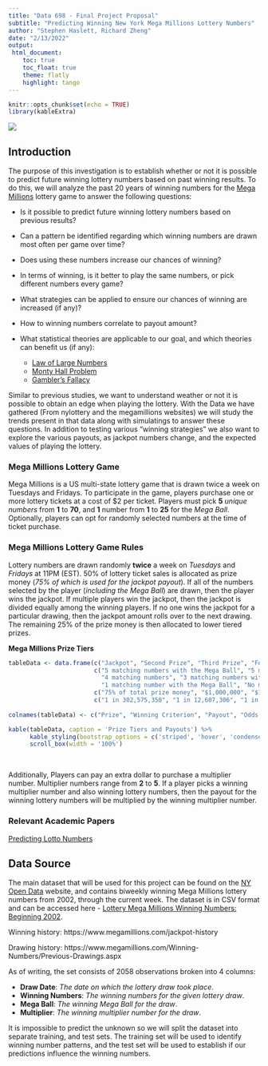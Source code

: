 ```yaml
---
title: "Data 698 - Final Project Proposal"
subtitle: "Predicting Winning New York Mega Millions Lottery Numbers"
author: "Stephen Haslett, Richard Zheng"
date: "2/13/2022"
output:
 html_document:
    toc: true
    toc_float: true
    theme: flatly
    highlight: tango
---
```


```r
knitr::opts_chunk$set(echo = TRUE)
library(kableExtra)
```


![](./images/MegaMillionsLogo.png)

## Introduction

The purpose of this investigation is to establish whether or not it is possible to predict future winning lottery numbers based on past winning results. To do this, we will analyze the past 20 years of winning numbers for the [Mega Millions](https://nylottery.ny.gov/draw-game/?game=megamillions) lottery game to answer the following questions:

- Is it possible to predict future winning lottery numbers based on previous results?

- Can a pattern be identified regarding which winning numbers are drawn most often per game over time?

- Does using these numbers increase our chances of winning?

- In terms of winning, is it better to play the same numbers, or pick different numbers every game?

- What strategies can be applied to ensure our chances of winning are increased (if any)?

- How to winning numbers correlate to payout amount?

- What statistical theories are applicable to our goal, and which theories can benefit us (if any):
    - [Law of Large Numbers](https://en.wikipedia.org/wiki/Law_of_large_numbers)
    - [Monty Hall Problem](https://en.wikipedia.org/wiki/Monty_Hall_problem)
    - [Gambler's Fallacy](https://en.wikipedia.org/wiki/Gambler%27s_fallacy)
 
Similar to previous studies, we want to understand weather or not it is possible to obtain an edge when playing the lottery. With the Data we have gathered (From nylottery and the megamillions websites) we will study the trends present in that data along with simulatings to answer these questions. In addition to testing various "winning strategies" we also want to explore the various payouts, as jackpot numbers change, and the expected values of playing the lottery.


### Mega Millions Lottery Game

Mega Millions is a US multi-state lottery game that is drawn twice a week on Tuesdays and Fridays. To participate in the game, players purchase one or more lottery tickets at a cost of $2 per ticket. Players must pick **5** _unique numbers_ from **1** to **70**, and **1** number from **1** to **25** for the _Mega Ball_. Optionally, players can opt for randomly selected numbers at the time of ticket purchase.

### Mega Millions Lottery Game Rules

Lottery numbers are drawn randomly **twice** a week on _Tuesdays_ and _Fridays_ at 11PM (EST). 50% of lottery ticket sales is allocated as prize money (_75% of which is_
_used for the jackpot payout_). If all of the numbers selected by the player (_including the Mega Ball_) are drawn, then the player wins the jackpot. If multiple players win the jackpot, then the jackpot is divided equally among the winning players. If no one wins the jackpot for a particular drawing, then the jackpot amount rolls over to the next drawing. The remaining 25% of the prize money is then allocated to lower tiered prizes.

**Mega Millions Prize Tiers**

```r
tableData <- data.frame(c("Jackpot", "Second Prize", "Third Prize", "Fourth Prize", "Fifth Prize",  "Sixth Prize", "Seventh Prize", "Eighth Prize", "Ninth Prize"),
                        c("5 matching numbers with the Mega Ball", "5 matching numbers", "4 matching numbers with the Mega Ball",
                          "4 matching numbers", "3 matching numbers with the Mega Ball", "3 matching numbers", "2 matching numbers with the Mega Ball",
                          "1 matching number with the Mega Ball", "No matching numbers with the Mega Ball"),
                        c("75% of total prize money", "$1,000,000", "$10,000", "$500", "$200", "$10", "$10", "$4", "$2"),
                        c("1 in 302,575,350", "1 in 12,607,306", "1 in 931,001", "1 in 38,792", "1 in 14,547", "1 in 606", "1 in 693", "1 in 89", "1 in 37"))
                          
colnames(tableData) <- c("Prize", "Winning Criterion", "Payout", "Odds of Winning")

kable(tableData, caption = 'Prize Tiers and Payouts') %>%
      kable_styling(bootstrap_options = c('striped', 'hover', 'condensed', 'responsive')) %>% 
      scroll_box(width = '100%')
```

\ 

Additionally, Players can pay an extra dollar to purchase a multiplier number. Multiplier numbers range from **2** to **5**. If a player picks a winning multiplier number and also winning lottery numbers, then the payout for the winning lottery numbers will be multiplied by the winning multiplier number. 


### Relevant Academic Papers

[Predicting Lotto Numbers](https://www.parisschoolofeconomics.eu/IMG/pdf/suetens_paper.pdf)



## Data Source

The main dataset that will be used for this project can be found on the [NY Open Data](https://data.ny.gov/) website, and contains biweekly winning Mega Millions lottery numbers from 2002, through the current week. The dataset is in CSV format and can be accessed here - 
[Lottery Mega Millions Winning Numbers: Beginning 2002](https://data.ny.gov/Government-Finance/Lottery-Mega-Millions-Winning-Numbers-Beginning-20/5xaw-6ayf/data). 

Winning history: https://www.megamillions.com/jackpot-history

Drawing history: https://www.megamillions.com/Winning-Numbers/Previous-Drawings.aspx

As of writing, the set consists of 2058 observations broken into 4 columns:

- **Draw Date**: _The date on which the lottery draw took place_.
- **Winning Numbers**: _The winning numbers for the given lottery draw_.
- **Mega Ball**: _The winning Mega Ball for the draw_.
- **Multiplier**: _The winning multiplier number for the draw_.

It is impossible to predict the unknown so we will split the dataset into separate training, and test sets. The training set will be used to identify winning number patterns, and the test set will be used to establish if our predictions influence the winning numbers.   

